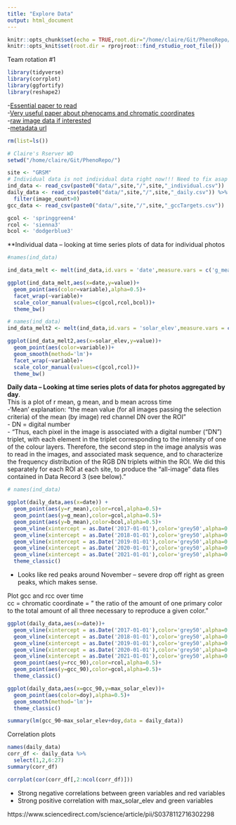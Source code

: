 ```yaml
---
title: "Explore Data"
output: html_document
---
```


```r
knitr::opts_chunk$set(echo = TRUE,root.dir="/home/claire/Git/PhenoRepo/")
knitr::opts_knit$set(root.dir = rprojroot::find_rstudio_root_file())
```

Team rotation #1

```r
library(tidyverse)
library(corrplot)
library(ggfortify)
library(reshape2)
```


-[Essential paper to read](https://www.nature.com/articles/sdata201828)   
-[Very useful paper about phenocams and chromatic coordinates](https://www.sciencedirect.com/science/article/pii/S2530064417300019)  
-[raw image data if interested](https://data.neonscience.org/data-products/DP1.00033.001)   
-[metadata url](https://daac.ornl.gov/VEGETATION/guides/PhenoCam_V2.html)

```r
rm(list=ls())

# Claire's Rserver WD
setwd("/home/claire/Git/PhenoRepo/")

site <- "GRSM"
# Individual data is not individual data right now!!! Need to fix asap
ind_data <- read_csv(paste0("data/",site,"/",site,"_individual.csv"))
daily_data <- read_csv(paste0("data/",site,"/",site,"_daily.csv")) %>% 
  filter(image_count>0)
gcc_data <- read_csv(paste0("data/",site,"/",site,"_gccTargets.csv"))

gcol <- 'springgreen4'
rcol <- 'sienna3'
bcol <- 'dodgerblue3'

```

**Individual data -- looking at time series plots of data for individual photos
```r
#names(ind_data)

ind_data_melt <- melt(ind_data,id.vars = 'date',measure.vars = c('g_mean',"r_mean","b_mean"))

ggplot(ind_data_melt,aes(x=date,y=value))+
  geom_point(aes(color=variable),alpha=0.5)+
  facet_wrap(~variable)+
  scale_color_manual(values=c(gcol,rcol,bcol))+
  theme_bw()
```

```r
# names(ind_data)
ind_data_melt2 <- melt(ind_data,id.vars = 'solar_elev',measure.vars = c('gcc',"rcc"))

ggplot(ind_data_melt2,aes(x=solar_elev,y=value))+
  geom_point(aes(color=variable))+
  geom_smooth(method='lm')+
  facet_wrap(~variable)+
  scale_color_manual(values=c(gcol,rcol))+
  theme_bw()
```

**Daily data -- Looking at time series plots of data for photos aggregated by day**.  
This is a plot of r mean, g mean, and b mean across time     
 -'Mean' explanation: "the mean value (for all images passing the selection criteria) of the mean (by image) red channel DN over the ROI"   
  - DN = digital number   
  - "Thus, each pixel in the image is associated with a digital number (“DN”) triplet, with each element in the triplet corresponding to the intensity of one of the colour layers. Therefore, the second step in the image analysis was to read in the images, and associated mask sequence, and to characterize the frequency distribution of the RGB DN triplets within the ROI. We did this separately for each ROI at each site, to produce the “all-image” data files contained in Data Record 3 (see below)."

```r
# names(ind_data)

ggplot(daily_data,aes(x=date)) +
  geom_point(aes(y=r_mean),color=rcol,alpha=0.5)+
  geom_point(aes(y=g_mean),color=gcol,alpha=0.5)+
  geom_point(aes(y=b_mean),color=bcol,alpha=0.5)+
  geom_vline(xintercept = as.Date('2017-01-01'),color='grey50',alpha=0.5)+
  geom_vline(xintercept = as.Date('2018-01-01'),color='grey50',alpha=0.5)+
  geom_vline(xintercept = as.Date('2019-01-01'),color='grey50',alpha=0.5)+
  geom_vline(xintercept = as.Date('2020-01-01'),color='grey50',alpha=0.5)+
  geom_vline(xintercept = as.Date('2021-01-01'),color='grey50',alpha=0.5)+
  theme_classic()
```

- Looks like red peaks around November -- severe drop off right as green peaks, which makes sense. 

Plot gcc and rcc over time   
cc = chromatic coordinate = " the ratio of the amount of one primary color to the total amount of all three necessary to reproduce a given color."
```r
ggplot(daily_data,aes(x=date))+
  geom_vline(xintercept = as.Date('2017-01-01'),color='grey50',alpha=0.5)+
  geom_vline(xintercept = as.Date('2018-01-01'),color='grey50',alpha=0.5)+
  geom_vline(xintercept = as.Date('2019-01-01'),color='grey50',alpha=0.5)+
  geom_vline(xintercept = as.Date('2020-01-01'),color='grey50',alpha=0.5)+
  geom_vline(xintercept = as.Date('2021-01-01'),color='grey50',alpha=0.5)+
  geom_point(aes(y=rcc_90),color=rcol,alpha=0.5)+
  geom_point(aes(y=gcc_90),color=gcol,alpha=0.5)+
  theme_classic()
```

```r
ggplot(daily_data,aes(x=gcc_90,y=max_solar_elev))+
  geom_point(aes(color=doy),alpha=0.5)+
  geom_smooth(method='lm')+
  theme_classic()

summary(lm(gcc_90~max_solar_elev+doy,data = daily_data))

```


Correlation plots
```r
names(daily_data)
corr_df <- daily_data %>% 
  select(1,2,6:27)
summary(corr_df)

corrplot(cor(corr_df[,2:ncol(corr_df)]))
```

- Strong negative correlations between green variables and red variables   
- Strong positive correlation with max_solar_elev and green variables   





https://www.sciencedirect.com/science/article/pii/S0378112716302298
